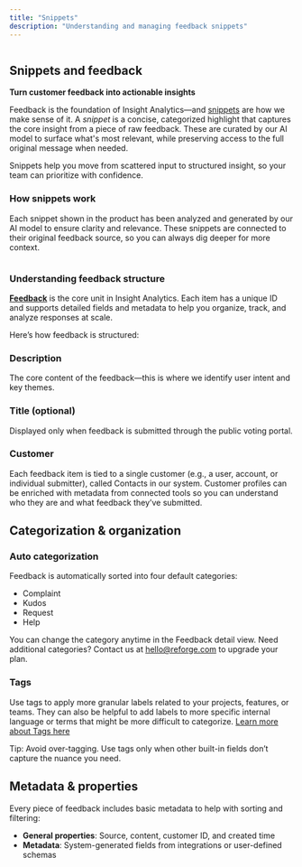 ```yaml
---
title: "Snippets"
description: "Understanding and managing feedback snippets"
---
```


<Frame>
  <img
    src="/all-snippets.png"
    style={{ width:"100%" }}
    alt=""
    title=""
  />
</Frame>

## Snippets and feedback

**Turn customer feedback into actionable insights**

Feedback is the foundation of Insight Analytics—and [snippets](https://insights.reforge.com/w/default/snippets) are how we make sense of it. A _snippet_ is a concise, categorized highlight that captures the core insight from a piece of raw feedback. These are curated by our AI model to surface what's most relevant, while preserving access to the full original message when needed.

Snippets help you move from scattered input to structured insight, so your team can prioritize with confidence.

### How snippets work

Each snippet shown in the product has been analyzed and generated by our AI model to ensure clarity and relevance. These snippets are connected to their original feedback source, so you can always dig deeper for more context.

<Frame>
  <img
    src="/snippet-drawer.png"
    style={{ width:"100%" }}
    alt=""
    title=""
  />
</Frame>

### Understanding feedback structure

[**Feedback**](https://insights.reforge.com/w/default/snippets/feedback) is the core unit in Insight Analytics. Each item has a unique ID and supports detailed fields and metadata to help you organize, track, and analyze responses at scale.

Here’s how feedback is structured:

### Description

The core content of the feedback—this is where we identify user intent and key themes.

### Title (optional)

Displayed only when feedback is submitted through the public voting portal.

### Customer

Each feedback item is tied to a single customer (e.g., a user, account, or individual submitter), called Contacts in our system. Customer profiles can be enriched with metadata from connected tools so you can understand who they are and what feedback they’ve submitted.

## Categorization & organization

### Auto categorization

Feedback is automatically sorted into four default categories:

- Complaint
- Kudos
- Request
- Help

You can change the category anytime in the Feedback detail view. Need additional categories? Contact us at [hello@reforge.com](mailto:hello@reforge.com) to upgrade your plan.

### Tags

Use tags to apply more granular labels related to your projects, features, or teams. They can also be helpful to add labels to more specific internal language or terms that might be more difficult to categorize. [Learn more about Tags here](/tags)

<Tip>
  Tip: Avoid over-tagging. Use tags only when other built-in fields don’t capture the nuance you need.
</Tip>

## Metadata & properties

Every piece of feedback includes basic metadata to help with sorting and filtering:

- **General properties**: Source, content, customer ID, and created time
- **Metadata**: System-generated fields from integrations or user-defined schemas